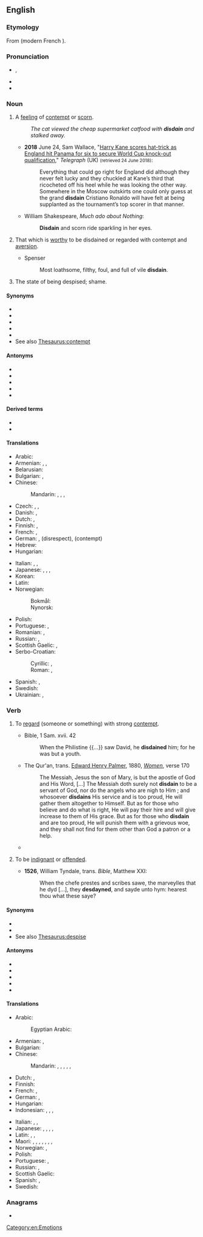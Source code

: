 ==English==
{{was wotd|2010|January|19}}
{{wikipedia|dab=disdain}}

===Etymology===
From {{etyl|fro|en}} {{m|fro|desdeignier}} (modern French {{m|fr|dédaigner}}).

===Pronunciation===
* {{enPR|dĭs-dān'}}, {{IPA|en|/dɪsˈdeɪn/}}
* {{rhymes|en|eɪn}}
* {{audio|en|En-us-disdain.ogg|Audio (US)}}

===Noun===
{{en-noun|-}}

# {{lb|en|uncountable}} A [[feeling]] of [[contempt]] or [[scorn]].
#: ''The cat viewed the cheap supermarket catfood with '''disdain''' and stalked away.''
#* '''2018''' June 24, Sam Wallace, "[https://www.telegraph.co.uk/world-cup/2018/06/24/england-vs-panama-world-cup-2018-live-score-latest-updates/ Harry Kane scores hat-trick as England hit Panama for six to secure World Cup knock-out qualification]," ''Telegraph'' (UK) <small>(retrieved 24 June 2018)</small>:
#*: Everything that could go right for England did although they never felt lucky and they chuckled at Kane’s third that ricocheted off his heel while he was looking the other way. Somewhere in the Moscow outskirts one could only guess at the grand '''disdain''' Cristiano Ronaldo will have felt at being supplanted as the tournament’s top scorer in that manner.
#* William Shakespeare, ''Much ado about Nothing'':
#*: '''Disdain''' and scorn ride sparkling in her eyes.
# {{lb|en|obsolete}} That which is [[worthy]] to be disdained or regarded with contempt and [[aversion]].
#* Spenser
#*: Most loathsome, filthy, foul, and full of vile '''disdain'''.
# {{lb|en|obsolete}} The state of being despised; shame.
#: {{rfquotek|Shakespeare}}

====Synonyms====
* {{l|en|abomination}}
* {{l|en|condescension}}
* {{l|en|contempt}}
* {{l|en|despisal}}
* {{l|en|scorn}}
* See also [[Thesaurus:contempt]]

====Antonyms====
* {{l|en|adoration}}
* {{l|en|admiration}}
* {{l|en|honor}}
* {{l|en|respect}}
* {{l|en|reverence}}

====Derived terms====
* {{l|en|disdainable}}
* {{l|en|disdainful}}

====Translations====
{{trans-top|feeling of contempt or scorn}}
* Arabic: {{t|ar|اِزْدِرَاء|m}}
* Armenian: {{t+|hy|արհամարհանք}}, {{t+|hy|քամահրանք}}, {{t+|hy|գոռոզություն}}
* Belarusian: {{t|be|пага́рда|f}}
* Bulgarian: {{t+|bg|презрение|n}}, {{t+|bg|пренебрежение|n}}
* Chinese:
*: Mandarin: {{t+|cmn|鄙棄|tr=bǐqì|sc=Hani}}, {{t+|cmn|不屑|tr=bùxiè|sc=Hani}}, {{t+|cmn|蔑視|sc=Hani}}, {{t+|cmn|蔑视|tr=mièshì|sc=Hani}}
* Czech: {{t|cs|pohrdání|n}}, {{t+|cs|opovržení|n}}, {{t|cs|despekt|m}}
* Danish: {{t|da|despekt}}, {{t+|da|foragt}}
* Dutch: {{t+|nl|ongenoegen}}, {{t+|nl|verachting|f}}
* Finnish: {{t+|fi|halveksunta}} {{q|contempt}}, {{t+|fi|väheksyntä}} {{q|belittling}}
* French: {{t+|fr|dédain|m}}, {{t+|fr|mépris|m}}
* German: {{t+|de|Verachtung|f}}, {{t|de|Geringschätzung|f}} (disrespect), {{t+|de|Missachtung|f}} (contempt)
* Hebrew: {{t|he|בוז|tr=buz|sc=Hebr}}
* Hungarian: {{t+|hu|megvetés}}
{{trans-mid}}
* Italian: {{t+|it|sdegno|m}}, {{t+|it|disdegno|m}}, {{t+|it|disprezzo|m}}
* Japanese: {{t+|ja|唾棄|tr=daki|sc=Jpan}}, {{t+|ja|軽蔑|tr=keibetsu|sc=Jpan}}, {{t+|ja|軽侮|tr=keibu|sc=Jpan}}, {{t+|ja|侮蔑|tr=bubetsu|sc=Jpan}}
* Korean: {{t+|ko|경멸}}
* Latin: {{t|la|despectio}}
* Norwegian:
*: Bokmål: {{t+|no|forakt|m}}
*: Nynorsk: {{t|nn|forakt|f}}
* Polish: {{t+|pl|pogarda|f}}
* Portuguese: {{t+|pt|desdém|m}}, {{t+|pt|desprezo|m}}
* Romanian: {{t+|ro|desconsiderare|f}}, {{t+|ro|dispreț|n}}
* Russian: {{t+|ru|презре́ние|n}}, {{t+|ru|пренебреже́ние|n}}
* Scottish Gaelic: {{t|gd|tàire|f}}, {{t|gd|dìmeas|f}}
* Serbo-Croatian:
*: Cyrillic: {{t|sh|презир|m}}, {{t|sh|пријезир|m}}
*: Roman: {{t+|sh|prezir|m}}, {{t|sh|prijezir|m}}
* Spanish: {{t+|es|desdén|m}}, {{t+|es|desprecio|m}}
* Swedish: {{t+|sv|förakt}}
* Ukrainian: {{t|uk|прозрі́ння|n}}, {{t+|uk|прези́рство|n}}
{{trans-bottom}}

===Verb===
{{en-verb}}

# {{lb|en|transitive}} To [[regard]] (someone or something) with strong [[contempt]].
#* Bible, 1 Sam. xvii. 42
#*: When the Philistine {{...}} saw David, he '''disdained''' him; for he was but a youth.
#* The Qur'an, trans. [[w:Edward Henry Palmer|Edward Henry Palmer]], 1880, [[s:The Qur'an (Palmer)/Nisa|''Women'']], verse 170
#*: The Messiah, Jesus the son of Mary, is but the apostle of God and His Word, [&hellip;] The Messiah doth surely not '''disdain''' to be a servant of God, nor do the angels who are nigh to Him ; and whosoever '''disdains''' His service and is too proud, He will gather them altogether to Himself. But as for those who believe and do what is right, He will pay their hire and will give increase to them of His grace. But as for those who '''disdain''' and are too proud, He will punish them with a grievous woe, and they shall not find for them other than God a patron or a help.
#* {{quote-journal|en|date=November 7, 2012|author=Matt Bai|title=Winning a Second Term, Obama Will Confront Familiar Headwinds|work=New York Times|url=http://www.nytimes.com/2012/11/07/us/politics/in-president-obamas-second-term-familiar-challenges.html?pagewanted=all&_r=0
|passage=The country’s first black president, and its first president to reach adulthood after the Vietnam War and Watergate, Mr. Obama seemed like a digital-age leader who could at last dislodge the stalemate between those who clung to the government of the Great Society, on the one hand, and those who '''disdained''' the very idea of government, on the other.}}
# {{lb|en|intransitive|obsolete}} To be [[indignant]] or [[offended]].
#* '''1526''', William Tyndale, trans. ''Bible'', Matthew XXI:
#*: When the chefe prestes and scribes sawe, the marveylles that he dyd [...], they '''desdayned''', and sayde unto hym: hearest thou what these saye?

====Synonyms====
* {{l|en|abominate}}
* {{l|en|contemn}}
* See also [[Thesaurus:despise]]

====Antonyms====
* {{l|en|adore}}
* {{l|en|admire}}
* {{l|en|honor}}
* {{l|en|respect}}
* {{l|en|revere}}

====Translations====
{{trans-top|to regard with strong contempt}}
* Arabic:
*: Egyptian Arabic: {{t|arz|احتقر|tr=iḥtaʾar}}
* Armenian: {{t+|hy|արհամարհել}}, {{t+|hy|քամահրել}}
* Bulgarian: {{t+|bg|презирам}}
* Chinese:
*: Mandarin: {{t+|cmn|鄙棄|tr=bǐqì|sc=Hani}}, {{t+|cmn|不屑|tr=bùxiè|sc=Hani}}, {{t+|cmn|蔑視|sc=Hani}}, {{t+|cmn|蔑视|tr=mièshì|sc=Hani}}, {{t+|cmn|輕蔑|sc=Hani}}, {{t+|cmn|轻蔑|tr=qīngmiè|sc=Hani}}
* Dutch: {{t+|nl|minachten}}, {{t+|nl|versmaden}}
* Finnish: {{t+|fi|halveksua}}
* French: {{t+|fr|dédaigner}}, {{t+|fr|mépriser}}
* German: {{t+|de|verachten}}, {{t+|de|verschmähen}}
* Hungarian: {{t+|hu|megvet}}
* Indonesian: {{t+check|id|hina|alt=menghina?}} <!-- was "[[hina|menghina]]?" -->, {{t-check|id|[[anggap|menganggap]] [[rendah]]?}} <!-- was "[[anggap|menganggap]] [[rendah]]?" -->, {{t+check|id|rendah|alt=merendahkan?}} <!-- was "[[rendah|merendahkan]]?" -->, {{t+check|id|benci|alt=membenci?}} <!-- was "[[benci|membenci]]?" - WTF do the question marks mean? -->
{{trans-mid}}
* Italian: {{t|it|sdegnare}}, {{t|it|sprezzare}}, {{t+|it|spregiare}}
* Japanese: {{t|ja|見下す|tr=mikudasu}}, {{t+|ja|蔑む|tr=sagesumu}}, {{t+|ja|唾棄|alt=唾棄する|tr=daki suru}}, {{t+|ja|軽蔑|tr=keibetsu suru|alt=軽蔑する|sc=Jpan}}, {{t+|ja|軽侮|alt=軽侮する|tr=keibu suru|sc=Jpan}}
* Latin: {{t|la|despicio}}, {{t|la|dēdignor}}, {{t|la|aspernor}}
* Maori: {{t|mi|whakatoa}}, {{t|mi|whakatoatoa}}, {{t|mi|tamatama}}, {{t|mi|tokoreko}}, {{t|mi|whakareko}}, {{t|mi|whakakurīmōri}}, {{t|mi|whakapuw(h)eto}}, {{t|mi|whakamanumanu}}
* Norwegian: {{t|no|forakte}}, {{t|no|kimse av}}
* Polish: {{t+|pl|gardzić}}
* Portuguese: {{t+|pt|desdenhar}}, {{t+|pt|desprezar}}
* Russian: {{t+|ru|презира́ть|impf}}, {{t+|ru|презре́ть|pf}}
* Scottish Gaelic: {{t|gd|tàire|f}}
* Spanish: {{t+|es|desdeñar}}, {{t+|es|despreciar}}
* Swedish: {{t+|sv|förakta}}
{{trans-bottom}}

===Anagrams===
* {{anagrams|en|a=addiins|naidids}}

[[Category:en:Emotions]]